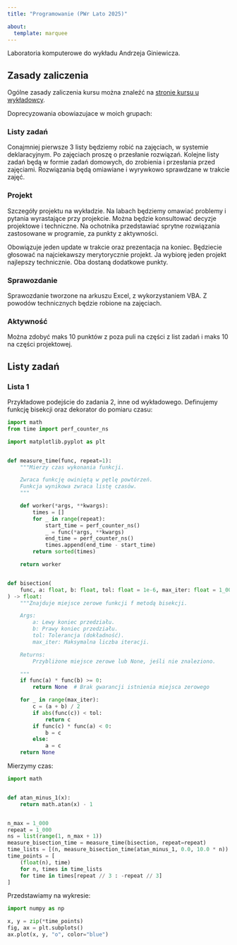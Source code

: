 ```yaml
---
title: "Programowanie (PWr Lato 2025)"

about:
  template: marquee
---
```



Laboratoria komputerowe do wykładu Andrzeja Giniewicza.


## Zasady zaliczenia

Ogólne zasady zaliczenia kursu można znaleźć na [stronie kursu u wykładowcy](https://alfa.im.pwr.edu.pl/~giniew/doku.php?id=rok2425:letni:prog).

Doprecyzowania obowiazujace w moich grupach:

:::{.panel-tabset}

### Listy zadań

Conajmniej pierwsze 3 listy będziemy robić na zajęciach, w systemie deklaracyjnym. Po zajęciach proszę o przesłanie rozwiązań. Kolejne listy zadań będą w formie zadań domowych, do zrobienia i przesłania przed zajęciami. Rozwiązania będą omiawiane i wyrywkowo sprawdzane w trakcie zajęć.

### Projekt

Szczegóły projektu na wykładzie. Na labach będziemy omawiać problemy i pytania wyrastające przy projekcie. Można będzie konsultować decyzje projektowe i techniczne. Na ochotnika przedstawiać sprytne rozwiązania zastosowane w programie, za punkty z aktywności.

Obowiązuje jeden update w trakcie oraz prezentacja na koniec. Będziecie głosować na najciekawszy merytorycznie projekt. Ja wybiorę jeden projekt najlepszy technicznie. Oba dostaną dodatkowe punkty.

### Sprawozdanie

Sprawozdanie tworzone na arkuszu Excel, z wykorzystaniem VBA. Z powodów technicznych będzie robione na zajęciach.

### Aktywność

Można zdobyć maks 10 punktów z poza puli na części z list zadań i maks 10 na części projektowej.


:::

## Listy zadań

:::{.panel-tabset}

### Lista 1

Przykładowe podejście do zadania 2, inne od wykładowego.
Definujemy funkcję bisekcji oraz dekorator do pomiaru czasu:

```python
import math
from time import perf_counter_ns

import matplotlib.pyplot as plt


def measure_time(func, repeat=1):
    """Mierzy czas wykonania funkcji.

    Zwraca funkcję owiniętą w pętlę powtórzeń.
    Funkcja wynikowa zwraca listę czasów.
    """

    def worker(*args, **kwargs):
        times = []
        for _ in range(repeat):
            start_time = perf_counter_ns()
            _ = func(*args, **kwargs)
            end_time = perf_counter_ns()
            times.append(end_time - start_time)
        return sorted(times)

    return worker


def bisection(
    func, a: float, b: float, tol: float = 1e-6, max_iter: float = 1_000
) -> float:
    """Znajduje miejsce zerowe funkcji f metodą bisekcji.

    Args:
        a: Lewy koniec przedziału.
        b: Prawy koniec przedziału.
        tol: Tolerancja (dokładność).
        max_iter: Maksymalna liczba iteracji.

    Returns:
        Przybliżone miejsce zerowe lub None, jeśli nie znaleziono.

    """
    if func(a) * func(b) >= 0:
        return None  # Brak gwarancji istnienia miejsca zerowego

    for _ in range(max_iter):
        c = (a + b) / 2
        if abs(func(c)) < tol:
            return c
        if func(c) * func(a) < 0:
            b = c
        else:
            a = c
    return None


```

Mierzymy czas:

```python
import math


def atan_minus_1(x):
    return math.atan(x) - 1


n_max = 1_000
repeat = 1_000
ns = list(range(1, n_max + 1))
measure_bisection_time = measure_time(bisection, repeat=repeat)
time_lists = [(n, measure_bisection_time(atan_minus_1, 0.0, 10.0 * n)) for n in ns]
time_points = [
    (float(n), time)
    for n, times in time_lists
    for time in times[repeat // 3 : -repeat // 3]
]
```

Przedstawiamy na wykresie:


```python
import numpy as np

x, y = zip(*time_points)
fig, ax = plt.subplots()
ax.plot(x, y, "o", color="blue")
```

:::
